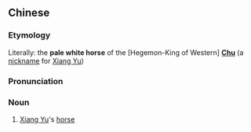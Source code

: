 {{also|楚骓}}
==Chinese==
{{zh-forms|s=楚骓}}

===Etymology===
Literally: the '''pale white horse''' of the [Hegemon-King of Western] '''[[w:Chu (state)|Chu]]''' (a [[nickname]] for [[w:Xiang Yu|Xiang Yu]])

===Pronunciation===
{{zh-pron
|m=Chǔ zhuī
|cat=n
}}

===Noun===
{{zh-noun}}

# {{lb|zh|archaic}} [[w:Xiang Yu|Xiang Yu]]'s [[horse]]